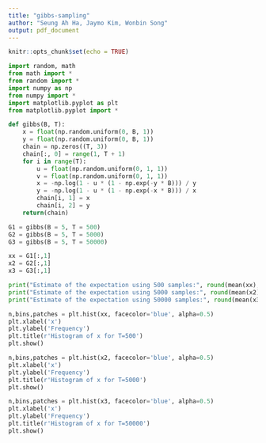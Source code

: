 ```yaml
---
title: "gibbs-sampling"
author: "Seung Ah Ha, Jaymo Kim, Wonbin Song"
output: pdf_document
---
```


```r
knitr::opts_chunk$set(echo = TRUE)
```

```python
import random, math
from math import *
from random import *
import numpy as np
from numpy import *
import matplotlib.pyplot as plt
from matplotlib.pyplot import *

def gibbs(B, T):
    x = float(np.random.uniform(0, B, 1))
    y = float(np.random.uniform(0, B, 1))
    chain = np.zeros((T, 3))
    chain[:, 0] = range(1, T + 1)
    for i in range(T):
        u = float(np.random.uniform(0, 1, 1))
        v = float(np.random.uniform(0, 1, 1))
        x = -np.log(1 - u * (1 - np.exp(-y * B))) / y
        y = -np.log(1 - u * (1 - np.exp(-x * B))) / x
        chain[i, 1] = x
        chain[i, 2] = y
    return(chain)

G1 = gibbs(B = 5, T = 500)
G2 = gibbs(B = 5, T = 5000)
G3 = gibbs(B = 5, T = 50000)

xx = G1[:,1]
x2 = G2[:,1]
x3 = G3[:,1]

print("Estimate of the expectation using 500 samples:", round(mean(xx), 4))
print("Estimate of the expectation using 5000 samples:", round(mean(x2), 4))
print("Estimate of the expectation using 50000 samples:", round(mean(x3), 4))

n,bins,patches = plt.hist(xx, facecolor='blue', alpha=0.5)
plt.xlabel('x')
plt.ylabel('Frequency')
plt.title(r'Histogram of x for T=500')
plt.show()

n,bins,patches = plt.hist(x2, facecolor='blue', alpha=0.5)
plt.xlabel('x')
plt.ylabel('Frequency')
plt.title(r'Histogram of x for T=5000')
plt.show()

n,bins,patches = plt.hist(x3, facecolor='blue', alpha=0.5)
plt.xlabel('x')
plt.ylabel('Frequency')
plt.title(r'Histogram of x for T=50000')
plt.show()

```


